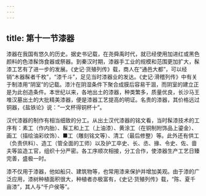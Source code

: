 ```yaml
---
---
---
```

title: 第十一节漆器
---



漆器在我国有悠久的历史。据史书记载，在尧舜禹时代，就已经使用加进红或黑色颜料的色漆髹饰食器或祭器。到秦汉时期，漆器手工业的规模和范围更加扩大，髹漆工艺有了进一步的发展。《史记·货殖列传》载，商人在“通邑大都”，可以经销“木器髹者千枚”，“漆千斗”，足见当时漆器业的发达。《史记·滑稽列传》中有关于制漆用“阴室”的记载。漆汁在阴湿条件下聚合成膜后容易干涸，而阴室的建立正是为此创造条件。本世纪以来，各地出土的漆器，种类繁多，质量优良，长沙马王堆汉墓出土的大批精美漆器，便是漆器工艺提高的明证。名贵的漆器，其价格远过铜器，《盐铁论》说：“一文杯得铜杯十”。

汉代漆器的制作有相当细致的分工。从出土汉代漆器的铭文看，当时髹漆技术的工序有：素工（作内胎）、髹工和上工（上油漆）、黄涂工（在铜制附饰品上鎏金）、画工（描绘油彩纹饰）、■工（雕刻铭文等）、清工（最后修整）等。此外还有供工（负责供料）、造工（管全面的工师）以及护工卒史、长、丞、掾、令史、佐、啬夫等监造工官，组织十分严密。各工序顺次相接，分工合作，使漆器生产工艺日臻完善，盛极一时。

漆不仅用于漆器，他如船只、建筑物等，也常用漆来保护并增加美观。由于漆的广泛应用，漆树种植面积很大，种植者亦极富有，《史记·货殖列传》载，“陈、夏千亩漆”，其人与“千户侯等”。